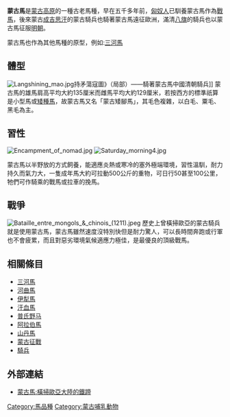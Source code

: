 '''蒙古馬'''是[[蒙古高原|蒙古高原]]的一種古老馬種，早在五千多年前，[[匈奴人|匈奴人]]已馴養蒙古馬作為[[戰馬|戰馬]]，後來蒙古[[成吉思汗|成吉思汗]]的蒙古騎兵也騎著蒙古馬遠征歐洲，滿清[[八旗|八旗]]的騎兵也以蒙古馬征服[[明朝|明朝]]。

蒙古馬也作為其他馬種的原型，例如:[[三河馬|三河馬]]

==體型==
[[File:Langshining_mao.jpg|thumb]]持矛蕩寇圖》（局部）——騎著蒙古馬中國清朝騎兵]]
蒙古馬的雄馬肩高平均大約135厘米而雌馬平均大約129厘米，若按西方的標準祇算是小型馬或[[矮種馬|矮種馬]]，故蒙古馬又名「蒙古矮腳馬」，其毛色複雜，以白毛、粟毛、黑毛為主。
==習性==
[[File:Encampment_of_nomad.jpg|thumb]]
[[File:Saturday_morning4.jpg|thumb]]

蒙古馬以半野放的方式飼養，能適應炎熱或寒冷的塞外極端環境，習性溫馴，耐力持久而氣力大，一隻成年馬大約可拉動500公斤的重物，可日行50甚至100公里，牠們可作騎乘的戰馬或拉車的挽馬。

==戰爭==
[[File:Bataille_entre_mongols_&_chinois_(1211).jpeg|thumb]]
歷史上曾橫掃歐亞的蒙古騎兵就是使用蒙古馬，蒙古馬雖然速度沒特別快但是耐力驚人，可以長時間奔跑或行軍也不會疲累，而且對惡劣環境氣候適應力極佳，是最優良的頂級戰馬。

==相關條目==
{{Commons|Category:Mongolian horse}}
*[[三河馬|三河馬]]
*[[河曲馬|河曲馬]]
*[[伊犁馬|伊犁馬]]
*[[汗血馬|汗血馬]]
*[[普氏野马|普氏野马]]
*[[阿拉伯馬|阿拉伯馬]]
*[[山丹馬|山丹馬]]
*[[蒙古征戰|蒙古征戰]]
*[[騎兵|騎兵]]

==外部連結==
*[https://web.archive.org/web/20160304131217/http://big5.xjass.com/ls/content/2011-05/06/content_194560.htm 蒙古馬:橫掃歐亞大陸的鐵蹄]

[[Category:馬品種|Category:馬品種]]
[[Category:蒙古哺乳動物|Category:蒙古哺乳動物]]